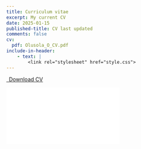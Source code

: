 ```yaml
---
title: Curriculum vitae
excerpt: My current CV
date: 2025-01-15
published-title: CV last updated
comments: false
cv:
  pdf: Olusola_O_CV.pdf
include-in-header:
    - text: |
        <link rel="stylesheet" href="style.css">
---
```


```{=html}
<p class="text-center">
  <a class="btn btn-primary btn-lg" href="Olusola_O_CV.pdf" target="_blank">
    <i class="bi bi-cloud-download"></i>&ensp;Download CV
  </a>
</p>

<div class="embed-container">
  <iframe src="Olusola_O_CV.pdf" style="border: 0.5px"></iframe>
</div>
```